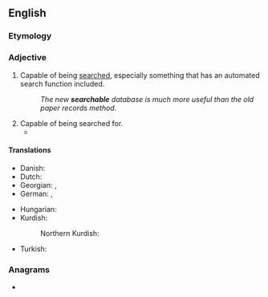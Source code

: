 ==English==

===Etymology===
{{suffix|en|search|able}}

===Adjective===
{{en-adj|-}}

# Capable of being [[search]]ed, especially something that has an automated search function included.
#: ''The new '''searchable''' database is much more useful than the old paper records method.''
# Capable of being searched for.
#* {{quote-journal|1=en|year=2014|author=James Lambert|title=Diachronic stability in Indian English lexis|journal=World Englishes|page=118|text=Other '''searchable''' items were common or at least not infrequent.}}

====Translations====
{{trans-top|capable of being searched}}
* Danish: {{t|da|søgbar}}
* Dutch: {{t+|nl|doorzoekbaar}}
* Georgian: {{t|ka|ძიებადი}}, {{t|ka|მოძიებადი}}
* German: {{t|de|durchsuchbar}}, {{t|de|suchbar}}
{{trans-mid}}
* Hungarian: {{t|hu|kereshető}}
* Kurdish:
*: Northern Kurdish: {{t+|kmr|lêgerbar}}
* Turkish: {{t|tr|aranabilir}}
{{trans-bottom}}

===Anagrams===
* {{anagrams|en|a=aabceehlrs|reachables}}
